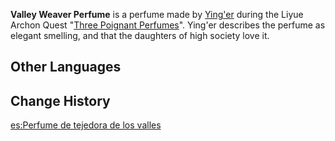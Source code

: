 {{See also|Fate's Yearning Perfume|Golden House Maiden Perfume}}
{{Item Infobox
|id           = 100498
|image        = Item Valley Weaver Perfume.png
|type         = Quest Items
|description  = A perfume decocted from a special breed of [[Silk Flower]].<br />
It releases a thick, oppressive aroma. They say that it is very popular among the daughters of wealthy families.
|source1      = Obtained during the [[Three Poignant Perfumes]] quest in [[Liyue]]
}}
'''Valley Weaver Perfume''' is a perfume made by [[Ying'er]] during the Liyue Archon Quest "[[Three Poignant Perfumes]]". Ying'er describes the perfume as elegant smelling, and that the daughters of high society love it.

==Other Languages==
{{Other Languages|default_hidden = 1
|en      = Valley Weaver Perfume
|zhs     = 「山阴锦簇」香膏
|zhs_rm  = "Shānyīn Jǐncù" Xiāng Gāo
|zht     = 「山陰錦簇」香膏
|zht_rm  = "Shānyīn Jǐncù" Xiāng Gāo
|ja      = 「山の花錦」香膏
|ja_rm   = "Yama no Hananishiki" Koukou
|ko      = 「산음금족」 향고
|ko_rm   = 
|es      = Perfume de tejedora de los valles
|fr      = Baume de tisserande de la vallée
|ru      = Масло «Горной ткачихи»
|th      = น้ำหอม "Valley Weaver"
|th_rm   = Nam Hom "Valley Weaver"
|vi      = Sáp thơm "Sơn Âm Cẩm Thốc"
|de      = Duftessenz „Bergbrokat“
|id      = Parfum Penenun Lembah
|pt      = Perfume de "Tecedor dos Vales"
}}

==Change History==
{{Change History|1.0}}

[[es:Perfume de tejedora de los valles]]